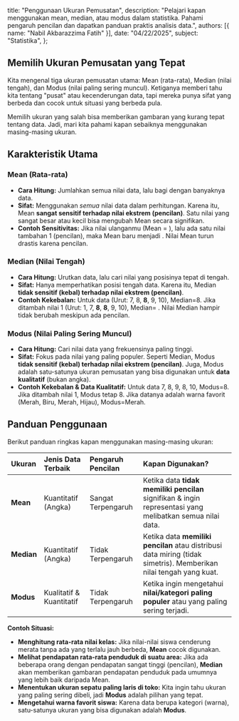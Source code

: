  title: "Penggunaan Ukuran Pemusatan",
  description: "Pelajari kapan menggunakan mean, median, atau modus dalam statistika. Pahami pengaruh pencilan dan dapatkan panduan praktis analisis data.",
  authors: [{ name: "Nabil Akbarazzima Fatih" }],
  date: "04/22/2025",
  subject: "Statistika",
};

## Memilih Ukuran Pemusatan yang Tepat

Kita mengenal tiga ukuran pemusatan utama: Mean (rata-rata), Median (nilai tengah), dan Modus (nilai paling sering muncul). Ketiganya memberi tahu kita tentang "pusat" atau kecenderungan data, tapi mereka punya sifat yang berbeda dan cocok untuk situasi yang berbeda pula.

Memilih ukuran yang salah bisa memberikan gambaran yang kurang tepat tentang data. Jadi, mari kita pahami kapan sebaiknya menggunakan masing-masing ukuran.

## Karakteristik Utama

### Mean (Rata-rata)

- **Cara Hitung:** Jumlahkan semua nilai data, lalu bagi dengan banyaknya data.
- **Sifat:** Menggunakan _semua_ nilai data dalam perhitungan. Karena itu, Mean **sangat sensitif terhadap nilai ekstrem (pencilan)**. Satu nilai yang sangat besar atau kecil bisa mengubah Mean secara signifikan.
- **Contoh Sensitivitas:** Jika nilai ulanganmu <InlineMath math="7, 8, 9, 8, 10" /> (Mean = <InlineMath math="8.4" />), lalu ada satu nilai tambahan 1 (pencilan), maka Mean baru menjadi <InlineMath math="(7+8+9+8+10+1)/6 = 7.17" />. Nilai Mean turun drastis karena pencilan.

### Median (Nilai Tengah)

- **Cara Hitung:** Urutkan data, lalu cari nilai yang posisinya tepat di tengah.
- **Sifat:** Hanya memperhatikan posisi tengah data. Karena itu, Median **tidak sensitif (kebal) terhadap nilai ekstrem (pencilan)**.
- **Contoh Kekebalan:** Untuk data <InlineMath math="7, 8, 9, 8, 10" /> (Urut: 7, 8, **8**, 9, 10), Median=8. Jika ditambah nilai 1 (Urut: 1, 7, **8**, **8**, 9, 10), Median= <InlineMath math="(8+8)/2=8" />. Nilai Median hampir tidak berubah meskipun ada pencilan.

### Modus (Nilai Paling Sering Muncul)

- **Cara Hitung:** Cari nilai data yang frekuensinya paling tinggi.
- **Sifat:** Fokus pada nilai yang paling populer. Seperti Median, Modus **tidak sensitif (kebal) terhadap nilai ekstrem (pencilan)**. Juga, Modus adalah satu-satunya ukuran pemusatan yang bisa digunakan untuk **data kualitatif** (bukan angka).
- **Contoh Kekebalan & Data Kualitatif:** Untuk data 7, 8, 9, 8, 10, Modus=8. Jika ditambah nilai 1, Modus tetap 8. Jika datanya adalah warna favorit (Merah, Biru, Merah, Hijau), Modus=Merah.

## Panduan Penggunaan

Berikut panduan ringkas kapan menggunakan masing-masing ukuran:

| Ukuran     | Jenis Data Terbaik       | Pengaruh Pencilan  | Kapan Digunakan?                                                                                                   |
| :--------- | :----------------------- | :----------------- | :----------------------------------------------------------------------------------------------------------------- |
| **Mean**   | Kuantitatif (Angka)      | Sangat Terpengaruh | Ketika data **tidak memiliki pencilan** signifikan & ingin representasi yang melibatkan semua nilai data.          |
| **Median** | Kuantitatif (Angka)      | Tidak Terpengaruh  | Ketika data **memiliki pencilan** atau distribusi data miring (tidak simetris). Memberikan nilai tengah yang kuat. |
| **Modus**  | Kualitatif & Kuantitatif | Tidak Terpengaruh  | Ketika ingin mengetahui **nilai/kategori paling populer** atau yang paling sering terjadi.                         |

**Contoh Situasi:**

- **Menghitung rata-rata nilai kelas:** Jika nilai-nilai siswa cenderung merata tanpa ada yang terlalu jauh berbeda, **Mean** cocok digunakan.
- **Melihat pendapatan rata-rata penduduk di suatu area:** Jika ada beberapa orang dengan pendapatan sangat tinggi (pencilan), **Median** akan memberikan gambaran pendapatan penduduk pada umumnya yang lebih baik daripada Mean.
- **Menentukan ukuran sepatu paling laris di toko:** Kita ingin tahu ukuran yang paling sering dibeli, jadi **Modus** adalah pilihan yang tepat.
- **Mengetahui warna favorit siswa:** Karena data berupa kategori (warna), satu-satunya ukuran yang bisa digunakan adalah **Modus**.
